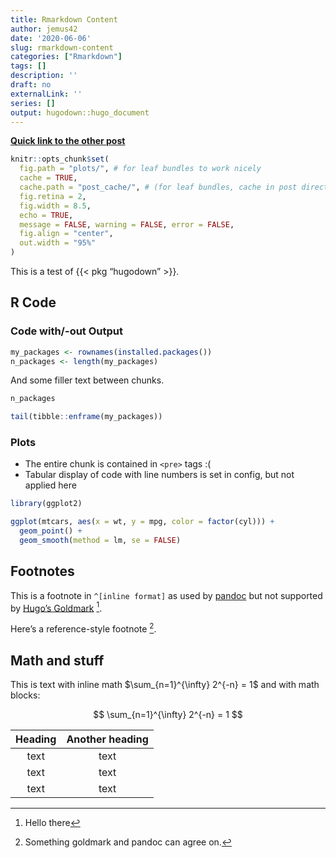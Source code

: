 ```yaml
---
title: Rmarkdown Content
author: jemus42
date: '2020-06-06'
slug: rmarkdown-content
categories: ["Rmarkdown"]
tags: []
description: ''
draft: no
externalLink: ''
series: []
output: hugodown::hugo_document
---
```


[**Quick link to the other post**](/posts/2020-06-06-plain/)


```r
knitr::opts_chunk$set(
  fig.path = "plots/", # for leaf bundles to work nicely
  cache = TRUE,
  cache.path = "post_cache/", # (for leaf bundles, cache in post directory)
  fig.retina = 2,
  fig.width = 8.5,
  echo = TRUE,
  message = FALSE, warning = FALSE, error = FALSE,
  fig.align = "center",
  out.width = "95%"
)
```

This is a test of {{< pkg "hugodown" >}}.  


## R Code

### Code with/-out Output

```r
my_packages <- rownames(installed.packages())
n_packages <- length(my_packages)
```

And some filler text between chunks.

```r
n_packages

tail(tibble::enframe(my_packages))
```


### Plots

- The entire chunk is contained in `<pre>` tags :(
- Tabular display of code with line numbers is set in config, but not applied here

```r
library(ggplot2)

ggplot(mtcars, aes(x = wt, y = mpg, color = factor(cyl))) +
  geom_point() +
  geom_smooth(method = lm, se = FALSE)
```



## Footnotes

This is a footnote in `^[inline format]` as used by [pandoc](https://pandoc.org/MANUAL.html#footnotes) but not supported by [Hugo's Goldmark](https://gohugo.io/getting-started/configuration-markup/#goldmark) ^[Hello there].  

Here's a reference-style footnote [^ref].

[^ref]: Something goldmark and pandoc can agree on.


## Math and stuff

This is text with inline math $\sum_{n=1}^{\infty} 2^{-n} = 1$ and with math blocks:

$$
\sum_{n=1}^{\infty} 2^{-n} = 1
$$

| Heading | Another heading |
| :----:  | :-------------: |
|  text   |      text       |
|  text   |      text       |
|  text   |      text       |
